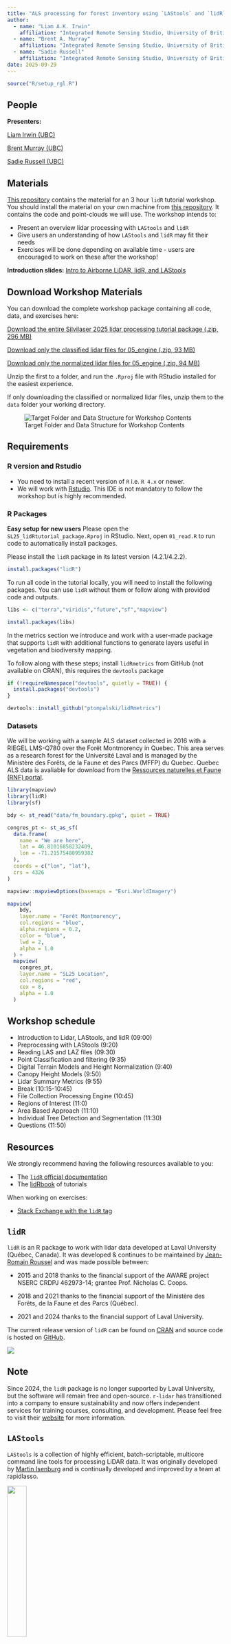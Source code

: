 ```yaml
---
title: "ALS processing for forest inventory using `LAStools` and `lidR`"
author:
  - name: "Liam A.K. Irwin"
    affiliation: "Integrated Remote Sensing Studio, University of British Columbia"
  - name: "Brent A. Murray"
    affiliation: "Integrated Remote Sensing Studio, University of British Columbia"
  - name: "Sadie Russell"
    affiliation: "Integrated Remote Sensing Studio, University of British Columbia"
date: 2025-09-29
---
```


```r
source("R/setup_rgl.R")
```

## People

**Presenters:**

[Liam Irwin (UBC)](https://www.researchgate.net/profile/Liam-Irwin-3)

[Brent Murray (UBC)](https://www.researchgate.net/profile/Brent-Murray-4)

[Sadie Russell (UBC)](https://ca.linkedin.com/in/sadie-russell-556094271)

## Materials

[This repository](https://github.com/liamirwin/SL25_lidRtutorial) contains the material for an 3 hour `lidR` tutorial workshop. You should install the material on your own machine from [this repository](https://github.com/liamirwin/SL25_lidRtutorial). It contains the code and point-clouds we will use. The workshop intends to:

-   Present an overview lidar processing with `LAStools` and `lidR`
-   Give users an understanding of how `LAStools` and `lidR` may fit their needs
-   Exercises will be done depending on available time - users are encouraged to work on these after the workshop!

::: callout-tip
**Introduction slides:** [Intro to Airborne LiDAR, lidR, and LAStools](SL25_lidR_LiDAR_Intro.html)
:::

## Download Workshop Materials

You can download the complete workshop package containing all code, data, and exercises here:

[Download the entire Silvilaser 2025 lidar processing tutorial package (.zip, 296 MB)](https://ln5.sync.com/dl/c7ee36c20#4cs2wj7d-fwqr6ism-jzrbc7ax-m2qes4fy)

[Download only the classified lidar files for 05_engine (.zip, 93 MB)](./data/ctg_class.zip)

[Download only the normalized lidar files for 05_engine (.zip, 94 MB)](./data/ctg_norm.zip)

Unzip the first to a folder, and run the `.Rproj` file with RStudio installed for the easiest experience. 

If only downloading the classified or normalized lidar files, unzip them to the `data` folder your working directory.

![Target Folder and Data Structure for Workshop Contents](img/folder_structure.png)

## Requirements

### R version and Rstudio

-   You need to install a recent version of `R` i.e. `R 4.x` or newer.
-   We will work with [Rstudio](https://www.rstudio.com/). This IDE is not mandatory to follow the workshop but is highly recommended.

### R Packages

::: callout-tip
**Easy setup for new users** Please open the `SL25_lidRtutorial_package.Rproj` in RStudio. Next, open `01_read.R` to run code to automatically install packages.
:::

Please install the `lidR` package in its latest version (4.2.1/4.2.2).

``` r
install.packages("lidR")
```

To run all code in the tutorial locally, you will need to install the following packages. You can use `lidR` without them or follow along with provided code and outputs.

``` r
libs <- c("terra","viridis","future","sf","mapview")

install.packages(libs)
```

In the metrics section we introduce and work with a user-made package that supports `lidR` with additional functions to generate layers useful in vegetation and biodiversity mapping.

To follow along with these steps; install `lidRmetrics` from GitHub (not available on CRAN), this requires the `devtools` package

``` r
if (!requireNamespace("devtools", quietly = TRUE)) {
  install.packages("devtools")
}

devtools::install_github("ptompalski/lidRmetrics")
```

### Datasets

We will be working with a sample ALS dataset collected in 2016 with a RIEGEL LMS-Q780 over the Forêt Montmorency in Quebec.
This area serves as a research forest for the Université Laval and is managed by the Ministère des Forêts, de la Faune et des Parcs (MFFP) du Quebec.
Quebec ALS data is avaliable for download from the [Ressources naturelles et Faune (RNF) portal](https://geoboutique.mern.gouv.qc.ca/edel/pages/recherche/critereRechercheEdel.faces).

```r
library(mapview)
library(lidR)
library(sf)

bdy <- st_read("data/fm_boundary.gpkg", quiet = TRUE)

congres_pt <- st_as_sf(
  data.frame(
    name = "We are here",
    lat = 46.81016858232409,
    lon = -71.21575480959382
  ),
  coords = c("lon", "lat"),
  crs = 4326
)

mapview::mapviewOptions(basemaps = "Esri.WorldImagery")

mapview(
    bdy,
    layer.name = "Forêt Montmorency",
    col.regions = "blue",
    alpha.regions = 0.2,
    color = "blue",
    lwd = 2,
    alpha = 1.0
  ) +
  mapview(
    congres_pt,
    layer.name = "SL25 Location",
    col.regions = "red",
    cex = 8,
    alpha = 1.0
  ) 
```

## Workshop schedule {.smaller}

-   Introduction to Lidar, LAStools, and lidR (09:00)
-   Preprocessing with LAStools (9:20)
-   Reading LAS and LAZ files (09:30)
-   Point Classification and filtering (9:35)
-   Digital Terrain Models and Height Normalization (9:40)
-   Canopy Height Models (9:50)
-   Lidar Summary Metrics (9:55)
-   Break (10:15-10:45)
-   File Collection Processing Engine (10:45)
-   Regions of Interest (11:0)
-   Area Based Approach (11:10)
-   Individual Tree Detection and Segmentation (11:30)
-   Questions (11:50)

## Resources

We strongly recommend having the following resources available to you:

-   The [`lidR` official documentation](https://cran.r-project.org/web/packages/lidR/lidR.pdf)
-   The [lidRbook](https://r-lidar.github.io/lidRbook/) of tutorials

When working on exercises:

-   [Stack Exchange with the `lidR` tag](https://gis.stackexchange.com/questions/tagged/lidr)

## `lidR`

`lidR` is an R package to work with lidar data developed at Laval University (Québec, Canada). It was developed & continues to be maintained by [Jean-Romain Roussel](https://github.com/Jean-Romain) and was made possible between:

-   2015 and 2018 thanks to the financial support of the AWARE project NSERC CRDPJ 462973-14; grantee Prof. Nicholas C. Coops.

-   2018 and 2021 thanks to the financial support of the Ministère des Forêts, de la Faune et des Parcs (Québec).

-   2021 and 2024 thanks to the financial support of Laval University.

The current release version of `lidR` can be found on [CRAN](https://cran.r-project.org/web/packages/lidR/) and source code is hosted on [GitHub](https://github.com/r-lidar/lidR).

::: callout-note
![](img/rlidar_banner.png)

## Note

Since 2024, the `lidR` package is no longer supported by Laval University, but the software will remain free and open-source. `r-lidar` has transitioned into a company to ensure sustainability and now offers independent services for training courses, consulting, and development. Please feel free to visit their [website](https://www.r-lidar.com/) for more information.
:::


## `LAStools`

`LAStools` is a collection of highly efficient, batch-scriptable, multicore command line tools for processing LiDAR data. It was originally developed by [Martin Isenburg](https://rapidlasso.com/about-us/) and is continually developed and improved by a team at rapidlasso.

![](img/lastools.svg){width=30%}

::: callout-note

## Note

`LAStools` is not open-source software, but many of its powerful tools are freely avaliable to use, including those we will use in this workshop.

Other tools require a license for commercial or educational use that can be purchased from rapidlasso.

Please visit the [LAStools website](https://rapidlasso.com/lastools/) for more information and to download the software.

The inital processing steps we will use in this workshop can be completed with the free version of `LAStools`, or you can make use of the pre-processed data provided in the workshop materials package.
:::